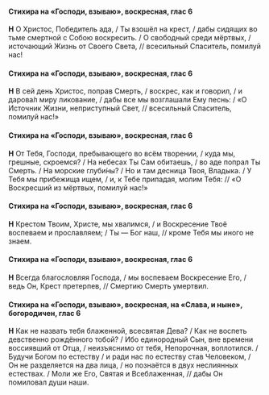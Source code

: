 #### Стихира на «Господи, взываю», воскресная, глас 6

**Н** О Христос, Победитель ада, / Ты взошёл на крест, / дабы сидящих во тьме смертной с Собою воскресить. / О свободный среди мёртвых, / источающий Жизнь от Своего Света, // всесильный Спаситель, помилуй нас!

#### Стихира на «Господи, взываю», воскресная, глас 6

**Н** В сей день Христос, поправ Смерть, / воскрес, как и говорил, / и дарова́л миру ликование, / дабы все мы возглашали Ему песнь: / «О Источник Жизни, неприступный Свет, // всесильный Спаситель, помилуй нас!»

#### Стихира на «Господи, взываю», воскресная, глас 6

**Н** От Тебя, Господи, пребывающего во всём творении, / куда мы, грешные, скроемся? / На небесах Ты Сам обитаешь, / во аде попрал Ты Смерть. / На морские глуби́ны? / Но и там десница Твоя, Владыка. / У Тебя мы прибежища ищем, / и, к Тебе припадая, молим Тебя: // «О Воскресший из мёртвых, помилуй нас!»

#### Стихира на «Господи, взываю», воскресная, глас 6

**Н** Крестом Твоим, Христе, мы хвалимся, / и Воскресение Твоё воспеваем и прославляем; / Ты — Бог наш, // кроме Тебя мы иного не знаем.

#### Стихира на «Господи, взываю», воскресная, глас 6

**Н** Всегда благословляя Господа, / мы воспеваем Воскресение Его, / ведь Он, Крест претерпев, // Смертию Смерть умертвил.

#### Стихира на «Господи, взываю», воскресная, на «Слава, и ныне», богородичен, глас 6

**Н** Как не назвать тебя блаженной, всесвятая Дева? / Как не воспеть девственно рождённого тобой? / Ибо единородный Сын, вне времени воссиявший от Отца, / неизъяснимо от тебя, Непорочная, воплотился. / Будучи Богом по естеству / и ради нас по естеству став Человеком, / Он не разделяется на два лица, / но познаётся в двух неслиянных естествах. / Моли же Его, Святая и Всеблаженная, // дабы Он помиловал души наши.
